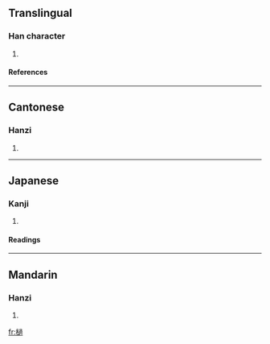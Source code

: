 ==Translingual==
===Han character===
{{Han char|rn=75|rad=木|as=13|sn=17|four=4793<sub>2</sub>|canj=木卜月月 (DYBB), X木卜月月 (XDYBB)}}
# {{defn|Han|sort=木13}}
====References====
{{Han ref|kx=0557.100|dkj=15675|dj=0946.170|hdz=21280.060|uh=6A9B|ud=27291|bh=ECF9|bd=60665}}

----
==Cantonese==
===Hanzi===
{{yue-hanzi|jyut=|y=ja1}}
# {{defn|Cantonese}}

----
==Japanese==
===Kanji===
{{ja-kanji|grade=|rs=木13}}
# {{defn|Japanese}} 
====Readings====
{{ja-readings|on=[[た]] (ta), [[て]] (te)|kun=[[つえ]] (tsue)}}

----
==Mandarin==
===Hanzi===
{{cmn-hanzi|pin=[[zhuā]] ([[zhua1]])|wg=chua<sup>1</sup>}}
# {{defn|Mandarin}}

[[fr:檛]]